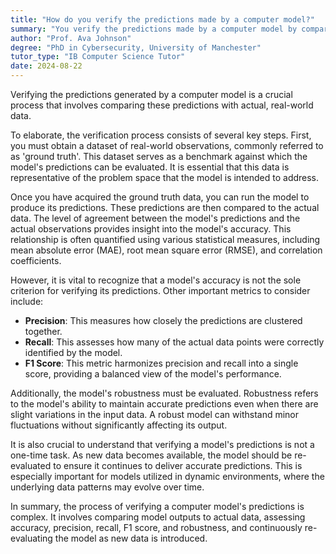```yaml
---
title: "How do you verify the predictions made by a computer model?"
summary: "You verify the predictions made by a computer model by comparing them with actual, real-world data."
author: "Prof. Ava Johnson"
degree: "PhD in Cybersecurity, University of Manchester"
tutor_type: "IB Computer Science Tutor"
date: 2024-08-22
---
```


Verifying the predictions generated by a computer model is a crucial process that involves comparing these predictions with actual, real-world data.

To elaborate, the verification process consists of several key steps. First, you must obtain a dataset of real-world observations, commonly referred to as 'ground truth'. This dataset serves as a benchmark against which the model's predictions can be evaluated. It is essential that this data is representative of the problem space that the model is intended to address.

Once you have acquired the ground truth data, you can run the model to produce its predictions. These predictions are then compared to the actual data. The level of agreement between the model's predictions and the actual observations provides insight into the model's accuracy. This relationship is often quantified using various statistical measures, including mean absolute error (MAE), root mean square error (RMSE), and correlation coefficients.

However, it is vital to recognize that a model's accuracy is not the sole criterion for verifying its predictions. Other important metrics to consider include:

- **Precision**: This measures how closely the predictions are clustered together.
- **Recall**: This assesses how many of the actual data points were correctly identified by the model.
- **F1 Score**: This metric harmonizes precision and recall into a single score, providing a balanced view of the model's performance.

Additionally, the model's robustness must be evaluated. Robustness refers to the model's ability to maintain accurate predictions even when there are slight variations in the input data. A robust model can withstand minor fluctuations without significantly affecting its output.

It is also crucial to understand that verifying a model's predictions is not a one-time task. As new data becomes available, the model should be re-evaluated to ensure it continues to deliver accurate predictions. This is especially important for models utilized in dynamic environments, where the underlying data patterns may evolve over time.

In summary, the process of verifying a computer model's predictions is complex. It involves comparing model outputs to actual data, assessing accuracy, precision, recall, F1 score, and robustness, and continuously re-evaluating the model as new data is introduced.
    